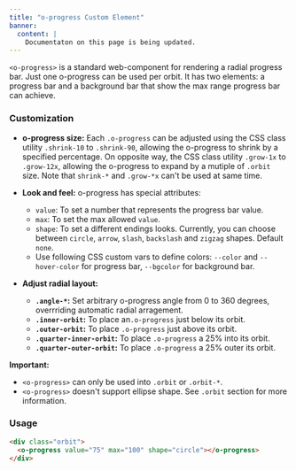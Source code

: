 ```yaml
---
title: "o-progress Custom Element"
banner: 
  content: |
    Documentaton on this page is being updated.
---
```



`<o-progress>` is a standard web-component for rendering a radial progress bar. Just one o-progress can be used per orbit.
It has two elements: a progress bar and a background bar that show the max range progress bar can achieve.

### Customization
  
- **o-progress size:** Each `.o-progress` can be adjusted using the CSS class utility `.shrink-10` to `.shrink-90`, allowing the o-progress to shrink by a specified percentage. On opposite way, the CSS class utility `.grow-1x` to `.grow-12x`, allowing the o-progress to expand by a mutiple of `.orbit` size. Note that `shrink-*` and `.grow-*x` can't be used at same time.
  
- **Look and feel:** o-progress has special attributes: 
  - `value`: To set a number that represents the progress bar value.
  - `max`: To set the max allowed `value`.
  - `shape`: To set a different endings looks. Currently, you can choose between `circle`, `arrow`, `slash`, `backslash` and `zigzag` shapes. Default `none`.
  - Use following CSS custom vars to define colors: `--color` and `--hover-color` for progress bar, `--bgcolor` for background bar.

- **Adjust radial layout:**
  - **`.angle-*`:** Set arbitrary o-progress angle from 0 to 360 degrees, overrriding automatic radial arragement.
  - **`.inner-orbit`:** To place an`.o-progress` just below its orbit.
  - **`.outer-orbit`:** To place `.o-progress` just above its orbit.
  - **`.quarter-inner-orbit`:** To place `.o-progress` a 25% into its orbit.
  - **`.quarter-outer-orbit`:** To place `.o-progress` a 25% outer its orbit.
  
**Important:** 
  - `<o-progress>` can only be used into `.orbit` or `.orbit-*`.
  - `<o-progress>` doesn't support ellipse shape. See `.orbit` section for more information.

### Usage

```html
<div class="orbit"> 
  <o-progress value="75" max="100" shape="circle"></o-progress>
</div>
```
